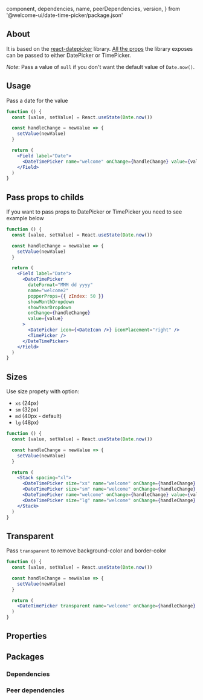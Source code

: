
  component,
  dependencies,
  name,
  peerDependencies,
  version,
} from '@welcome-ui/date-time-picker/package.json'

<showcase
  version={version}
  name={name}
  component={component}
  description="Allows user to select a predefined date and time."
/>

## About

It is based on the [react-datepicker](https://github.com/Hacker0x01/react-datepicker) library. [All the props](https://github.com/Hacker0x01/react-datepicker/blob/main/docs/datepicker.md) the library exposes can be passed to either DatePicker or TimePicker.

_Note_: Pass a value of `null` if you don't want the default value of `Date.now()`.

## Usage

Pass a date for the value

```jsx
function () {
  const [value, setValue] = React.useState(Date.now())

  const handleChange = newValue => {
    setValue(newValue)
  }

  return (
    <Field label="Date">
      <DateTimePicker name="welcome" onChange={handleChange} value={value} />
    </Field>
  )
}
```

## Pass props to childs

If you want to pass props to DatePicker or TimePicker you need to see example below

```jsx
function () {
  const [value, setValue] = React.useState(Date.now())

  const handleChange = newValue => {
    setValue(newValue)
  }

  return (
    <Field label="Date">
      <DateTimePicker
        dateFormat="MMM dd yyyy"
        name="welcome2"
        popperProps={{ zIndex: 50 }}
        showMonthDropdown
        showYearDropdown
        onChange={handleChange}
        value={value}
      >
        <DatePicker icon={<DateIcon />} iconPlacement="right" />
        <TimePicker />
      </DateTimePicker>
    </Field>
  )
}
```

## Sizes

Use size propety with option:

- `xs` (24px)
- `sm` (32px)
- `md` (40px - default)
- `lg` (48px)

```jsx
function () {
  const [value, setValue] = React.useState(Date.now())

  const handleChange = newValue => {
    setValue(newValue)
  }

  return (
    <Stack spacing="xl">
      <DateTimePicker size="xs" name="welcome" onChange={handleChange} value={value} />
      <DateTimePicker size="sm" name="welcome" onChange={handleChange} value={value} />
      <DateTimePicker name="welcome" onChange={handleChange} value={value} />
      <DateTimePicker size="lg" name="welcome" onChange={handleChange} value={value} />
    </Stack>
  )
}
```

## Transparent

Pass `transparent` to remove background-color and border-color

```jsx
function () {
  const [value, setValue] = React.useState(Date.now())

  const handleChange = newValue => {
    setValue(newValue)
  }

  return (
    <DateTimePicker transparent name="welcome" onChange={handleChange} value={value} />
  )
}
```

## Properties

<props propTypes={props.propTypes.DateTimePicker} />

## Packages

### Dependencies

<dependencies dependencies={dependencies} />

### Peer dependencies

<dependencies dependencies={peerDependencies} />

<pagination />
